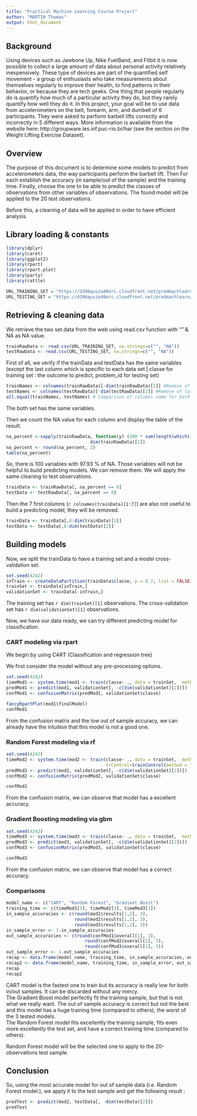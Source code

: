 ```yaml
---
title: "Practical Machine Learning Course Project"
author: "MARTIN Thomas"
output: html_document
---
```


## Background 

Using devices such as Jawbone Up, Nike FuelBand, and Fitbit it is now possible to collect a large amount of data about personal activity relatively inexpensively. These type of devices are part of the quantified self movement - a group of enthusiasts who take measurements about themselves regularly to improve their health, to find patterns in their behavior, or because they are tech geeks. One thing that people regularly do is quantify how much of a particular activity they do, but they rarely quantify how well they do it. In this project, your goal will be to use data from accelerometers on the belt, forearm, arm, and dumbell of 6 participants. They were asked to perform barbell lifts correctly and incorrectly in 5 different ways. More information is available from the website here: http://groupware.les.inf.puc-rio.br/har (see the section on the Weight Lifting Exercise Dataset).

## Overview

The purpose of this document is to determine some models to predict from accelerometers data, the way participants perform the barbell lift. Then For each establish the accuracy (in sample/out of the sample) and the training time. Finally, choose the one to be able to predict the classes of observations from other variables of observations.
The found model will be applied to the 20 test observations.

Before this, a cleaning of data will be applied in order to have 
efficient analysis.

## Library loading & constants

```r
library(dplyr)
library(caret)
library(ggplot2)
library(rpart)
library(rpart.plot)
library(party)
library(rattle)

URL_TRAINING_SET = "https://d396qusza40orc.cloudfront.net/predmachlearn/pml-training.csv"
URL_TESTING_SET = "https://d396qusza40orc.cloudfront.net/predmachlearn/pml-testing.csv"
```

## Retrieving & cleaning data

We retrieve the two set data from the web using read.csv function with "" & NA as NA value.

```r
trainRawData <- read.csv(URL_TRAINING_SET, na.strings=c("", "NA"))
testRawData <- read.csv(URL_TESTING_SET, na.strings=c("", "NA"))
```

First of all, we verify if the trainData and testData has the same variables (except the last column which is specific to each data set | classe for training set : the outcome to predict,  problem_id for testing set)

```r
trainNames <- colnames(trainRawData)[-dim(trainRawData)[2]] #Remove of last column
testNames <- colnames(testRawData)[-dim(testRawData)[2]] #Remove of last column
all.equal(trainNames, testNames) # Comparison of columns name for both sets.
```
The both set has the same variables.

Then we count the NA value for each column and display the table of the result.
```r
na_percent <-sapply(trainRawData, function(y) (100 * sum(length(which(is.na(y)))))/
                                dim(trainRawData)[1])
na_percent <- round(na_percent, 2)
table(na_percent)
``` 

So, there is 100 variables with 97.93 % of NA. Those variables will not be helpful
to build predicting models. We can remove them. 
We will apply the same cleaning to test observations.

```r
trainData <- trainRawData[, na_percent == 0]
testData <- testRawData[, na_percent == 0]
```

Then the 7 first columns (`r colnames(trainData)[1:7]`) are also not useful 
to build a predicting model, they will be removed.

```r
trainData <- trainData[,8:dim(trainData)[2]]
testData <- testData[,8:dim(testData)[2]]
```

## Building models

Now, we split the trainData to have a training set and a model cross-validation set.

```r
set.seed(4242)
inTrain <- createDataPartition(trainData$classe, p = 0.7, list = FALSE)
trainSet <- trainData[inTrain,]
validationSet <- trainData[-inTrain,]
```

The training set has `r dim(trainSet)[1]` observations. The cross-validation set has
`r dim(validationSet)[1]` observations.

Now, we have our data ready, we can try different predicting model for classification.

### CART modeling via rpart
We begin by using CART (Classification and regression tree)

We first consider the model without any pre-processing options. 
```r
set.seed(4242)
timeMod1 <- system.time(mod1 <- train(classe~ ., data = trainSet,  method="rpart"))
predMod1 <- predict(mod1, validationSet[, -c(dim(validationSet)[2])])
confMod1 <- confusionMatrix(predMod1, validationSet$classe)
```

```r
fancyRpartPlot(mod1$finalModel)
confMod1
``` 

From the confusion matrix and the low out of sample accuracy, we can already have the intuition that this model is not a good one.

### Random Forest modeling via rf

```r
set.seed(4242)
timeMod2 <- system.time(mod2 <- train(classe~ ., data = trainSet,  method="rf", 
                                      trControl=trainControl(method = "cv", number = 4)))
predMod2 <- predict(mod2, validationSet[, -c(dim(validationSet)[2])])
confMod2 <- confusionMatrix(predMod2, validationSet$classe)
```

```r
confMod2
``` 

From the confusion matrix, we can observe that model has a excellent accuracy.

### Gradient Boosting modeling via gbm

```r
set.seed(4242)
timeMod3 <- system.time(mod3 <- train(classe~ ., data = trainSet,  method="gbm", verbose = FALSE))
predMod3 <- predict(mod3, validationSet[, -c(dim(validationSet)[2])])
confMod3 <- confusionMatrix(predMod3, validationSet$classe)
```

```r
confMod3
``` 

From the confusion matrix, we can observe that model has a correct accuracy.

### Comparisons

```r
model_name <- c("CART", "Random Forest", "Gradient Boost")
training_time <- c(timeMod1[3], timeMod2[3], timeMod3[3])
in_sample_accuracies <- c(round(mod1$results[1,2], 3), 
                          round(mod2$results[1,2], 3),
                          round(mod3$results[1,2], 3))
in_sample_error <- 1-in_sample_accuracies
out_sample_accuracies <- c(round(confMod1$overall[1], 3), 
                              round(confMod2$overall[1], 3), 
                              round(confMod3$overall[1], 3))
out_sample_error <- 1-out_sample_accuracies
recap <- data.frame(model_name, training_time, in_sample_accuracies, out_sample_accuracies)
recap2 <- data.frame(model_name, training_time, in_sample_error, out_sample_error)
recap
recap2
```     

CART model is the fastest one to train but its accuracy is really low for both in/out samples. It can be discarded without any mercy.  
The Gradient Boost model perfectly fit the training sample, but that is not what we really want. The out of sample accuracy is correct but not the best and this model has a huge training time (compared to others), the worst of the 3 tested models.  
The Random Forest model fits excellently the training sample, fits even more excellently the test set, and have a correct training time (compared to others).

Random Forest model will be the selected one to apply to the 20-observations test sample.

## Conclusion

So, using the most accurate model for out of sample data (i.e. Random Forest model.), we apply it to the test sample and get the following result :

```r
predTest <- predict(mod2, testData[, -dim(testData)[2]])
predTest
```
